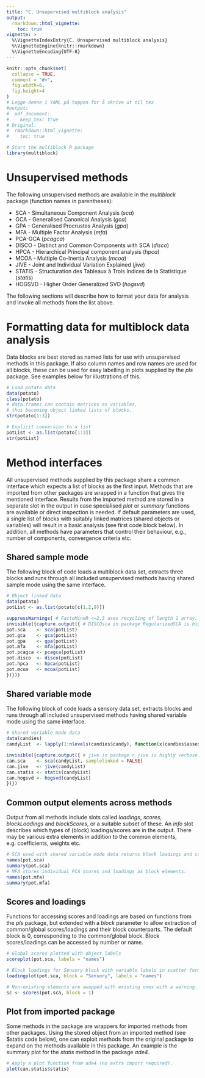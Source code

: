 ```yaml
---
title: "C. Unsupervised multiblock analysis"
output: 
  rmarkdown::html_vignette:
    toc: true
vignette: >
  %\VignetteIndexEntry{C. Unsupervised multiblock analysis}
  %\VignetteEngine{knitr::rmarkdown}
  %\VignetteEncoding{UTF-8}
---
```


```r
knitr::opts_chunk$set(
  collapse = TRUE,
  comment = "#>",
  fig.width=6, 
  fig.height=4
)
# Legge denne i YAML på toppen for å skrive ut til tex
#output: 
#  pdf_document: 
#    keep_tex: true
# Original:
#  rmarkdown::html_vignette:
#    toc: true
```

```r
# Start the multiblock R package
library(multiblock)
```

# Unsupervised methods

The following unsupervised methods are available in the _multiblock_ package (function names in parentheses):

* SCA - Simultaneous Component Analysis (_sca_)
* GCA - Generalised Canonical Analysis (_gca_)
* GPA - Generalised Procrustes Analysis (_gpa_)
* MFA - Multiple Factor Analysis (_mfa_)
* PCA-GCA (_pcagca_)
* DISCO - Distinct and Common Components with SCA (_disco_)
* HPCA - Hierarchical Principal component analysis (_hpca_)
* MCOA - Multiple Co-Inertia Analysis (_mcoa_)
* JIVE - Joint and Individual Variation Explained (_jive_)
* STATIS - Structuration des Tableaux à Trois Indices de la Statistique (_statis_)
* HOGSVD - Higher Order Generalized SVD (_hogsvd_)

The following sections will describe how to format your data for analysis and invoke all methods from the list above.


# Formatting data for multiblock data analysis

Data blocks are best stored as named lists for use with unsupervised methods in
this package. If also column names and row names are used for all blocks, these
can be used for easy labelling in plots supplied by the _pls_ package. See 
examples below for illustrations of this.

```r
# Load potato data
data(potato)
class(potato)
# data.frames can contain matrices as variables, 
# thus becoming object linked lists of blocks.
str(potato[1:3])

# Explicit conversion to a list
potList <- as.list(potato[1:3])
str(potList)
```


# Method interfaces

All unsupervised methods supplied by this package share a common interface which expects a list of blocks as the first input. Methods that are imported from other packages are wrapped in a function that gives the mentioned interface. Results from the imported method are stored in a separate slot in the output in case specialised _plot_ or _summary_ functions are available or direct inspection is needed. If default parameters are used, a single list of blocks with suitably linked matrices (shared objects or variables) will result in a basic analysis (see first code block below). In addition, all methods have parameters that control their behaviour, e.g., number of components, convergence criteria etc.

## Shared sample mode

The following block of code loads a multiblock data set, extracts three blocks and runs through all included unsupervised methods having shared sample mode using the same interface. 

```r
# Object linked data
data(potato)
potList <- as.list(potato[c(1,2,9)])

suppressWarnings( # FactoMineR <=2.3 uses recycling of length 1 array.
invisible({capture.output({ # DISCOsca in package RegularizedSCA is highly verbose.
pot.sca    <- sca(potList)
pot.gca    <- gca(potList)
pot.gpa    <- gpa(potList)
pot.mfa    <- mfa(potList)
pot.pcagca <- pcagca(potList)
pot.disco  <- disco(potList)
pot.hpca   <- hpca(potList)
pot.mcoa   <- mcoa(potList)
})}))
```

## Shared variable mode

The following block of code loads a sensory data set, extracts blocks and runs through all included unsupervised methods having shared variable mode using the same interface. 

```r
# Shared variable mode data
data(candies)
candyList  <- lapply(1:nlevels(candies$candy), function(x)candies$assessment[candies$candy==x,])

invisible({capture.output({ # jive in package r.jive is highly verbose.
can.sca    <- sca(candyList, samplelinked = FALSE)
can.jive   <- jive(candyList)
can.statis <- statis(candyList)
can.hogsvd <- hogsvd(candyList)
})})
```

## Common output elements across methods

Output from all methods include slots called _loadings_, _scores_, _blockLoadings_
and _blockScores_, or a suitable subset of these. An _info_ slot describes which
types of (block) loadings/scores are in the output. There may be various extra
elements in addition to the common elements, e.g. coefficients, weights etc.

```r
# SCA used with shared variable mode data returns block loadings and common scores:
names(pot.sca)
summary(pot.sca)
# MFA stores individual PCA scores and loadings as block elements:
names(pot.mfa)
summary(pot.mfa)
```

## Scores and loadings

Functions for accessing scores and loadings are based on functions
from the _pls_ package, but extended with a _block_ parameter to
allow extraction of common/global scores/loadings and their block
counterparts. The default block is 0, corresponding to the common/global
block. Block scores/loadings can be accessed by number or name.

```r
# Global scores plotted with object labels
scoreplot(pot.sca, labels = "names")
```

```r
# Block loadings for Sensory block with variable labels in scatter format
loadingplot(pot.sca, block = "Sensory", labels = "names")
```


```r
# Non-existing elements are swapped with existing ones with a warning.
sc <- scores(pot.sca, block = 1)
```


## Plot from imported package

Some methods in the package are wrappers for imported methods from other
packages. Using the stored object from an imported method (see \$statis code below), one can
exploit methods from the original package to expand on the
methods available in this package. An example is the summary
plot for the _statis_ method in the package _ade4_.

```r
# Apply a plot function from ade4 (no extra import required).
plot(can.statis$statis)
```



<!-- # Simultaenous Component Analysis - SCA -->

<!-- SCA will be demonstrated using sensory wine data. -->

<!-- ## Modelling -->

<!-- An SCA model with three blocks and 4 components is fitted. -->

<!-- ```{r} -->
<!-- data(wine) -->
<!-- sc <- sca(wine[c('Smell at rest', 'View', 'Smell after shaking')], ncomp = 4) -->
<!-- print(sc) -->
<!-- ``` -->

<!-- ## Loadings and scores -->

<!-- When extracting loadings and scores from an _sca_, one of them will be a list depending on sample or variable linking. The Wine data are sample linked, i.e. there are several loading blocks. -->

<!-- ```{r} -->
<!-- # Extract and plot loadings -->
<!-- loads <- loadings(sc, 'View') -->
<!-- plot(loads)#[['View']]) -->
<!-- # or -->
<!-- plot(loadings(sc, 'View')) -->
<!-- #plot(blockLoadings(sc, 'View')) -->

<!-- # Plot scores -->
<!-- scoreplot(sc) -->
<!-- ``` -->


